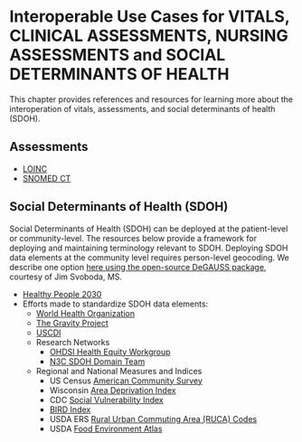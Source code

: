 # Interoperable Use Cases for VITALS, CLINICAL ASSESSMENTS, NURSING ASSESSMENTS and SOCIAL DETERMINANTS OF HEALTH

This chapter provides references and resources for learning more about the interoperation of vitals, assessments, and social determinants of health (SDOH). 

## Assessments
* [LOINC](https://loinc.org/)
* [SNOMED CT](https://www.snomed.org/)

## Social Determinants of Health (SDOH)

Social Determinants of Health (SDOH) can be deployed at the patient-level or community-level. The resources below provide a framework for deploying and maintaining terminology relevant to SDOH. Deploying SDOH data elements at the community level requires person-level geocoding. We describe one option [here using the open-source DeGAUSS package](https://karush.com/Blog/DeGAUSS), courtesy of Jim Svoboda, MS. 

* [Healthy People 2030](https://health.gov/healthypeople/objectives-and-data/social-determinants-health)
* Efforts made to standardize SDOH data elements:
  * [World Health Organization](https://www.who.int/health-topics/social-determinants-of-health#tab=tab_1)
  * [The Gravity Project](https://thegravityproject.net/)
  * [USCDI](https://www.healthit.gov/isa/uscdi-data-class/social-determinants-health)
  * Research Networks
    * [OHDSI Health Equity Workgroup](https://github.com/OHDSI/HealthEquityWG)
    * [N3C SDOH Domain Team](https://covid.cd2h.org/social-determinants)
  * Regional and National Measures and Indices
    * US Census [American Community Survey](https://www.census.gov/programs-surveys/acs)
    * Wisconsin [Area Deprivation Index](https://www.neighborhoodatlas.medicine.wisc.edu/)
    * CDC [Social Vulnerability Index](https://www.atsdr.cdc.gov/placeandhealth/svi/index.html)
    * [BIRD Index](https://www.ncbi.nlm.nih.gov/pmc/articles/PMC3432399/)
    * USDA ERS [Rural Urban Commuting Area (RUCA) Codes](https://www.ers.usda.gov/data-products/rural-urban-commuting-area-codes/documentation/)
    * USDA [Food Environment Atlas](https://www.ers.usda.gov/data-products/food-environment-atlas/)

